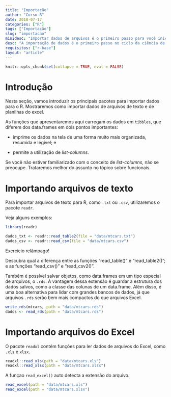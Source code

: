 ```yaml
---
title: "Importação"
author: "Curso-R"
date: 2018-07-17
categories: ["R"]
tags: ["Importação"]
slug: "importacao"
minidesc: "Importar dados de arquivos é o primeiro passo para você iniciar a sua análise."
desc: "A importação de dados é o primeiro passo no ciclo da ciência de dados. Em boa parte dos casos recebemos arquivos contendo os dados para análise. Esses arquivos podem estar em inúmeros formatos como excel, txt, csv entre outros. Neste tutorial vamos apresentar pacotes e funções que são úteis para realizar esta tarefa."
requisitos: ["r-base"]
layout: "article"
---
```


```r
knitr::opts_chunk$set(collapse = TRUE, eval = FALSE)
```

# Introdução

Nesta seção, vamos introduzir os principais pacotes para importar dados para o R. Mostraremos como importar dados de arquivos de texto e de planilhas do excel.

<!-- , de extensões de outros programas estatísticos (SAS e SPSS, por exemplo), e como interagir com o SQL. --> 

As funções que apresentaremos aqui carregam os dados em `tibbles`, que diferem dos data.frames em dois pontos importantes:

- imprime os dados na tela de uma forma muito mais organizada, resumida e legível; e

- permite a utilização de *list-columns*.

Se você não estiver familiarizado com o conceito de *list-columns*, não se preocupe. Trataremos melhor do assunto no tópico sobre funcionais.

# Importando arquivos de texto

Para importar arquivos de texto para R, como `.txt` ou `.csv`, utilizaremos o pacote `readr`.

Veja alguns exemplos:

```r
library(readr)

dados_txt <- readr::read_table2(file = "data/mtcars.txt")
dados_csv <- readr::read_csv(file = "data/mtcars.csv")
```

<div class='admonition note'>
<p class='admonition-title'>
Exercício relâmpago!
</p>
<p>
Descubra qual a diferença entre as funções "read_table()" e "read_table2()"; e as funções "read_csv()" e "read_csv2()".
</p>
</div>

Também é possível salvar objetos, como data.frames em um tipo especial de arquivos, o `.rds`. A vantagem dessa extensão é guardar a estrutura dos dados salvos, como a classe das colunas de um data.frame. Além disso, é uma boa alternativa para lidar com grandes bancos de dados, já que arquivos `.rds` serão bem mais compactos do que arquivos Excel.

```r
write_rds(mtcars, path = "data/mtcars.rds")
dados <- read_rds(path = "data/mtcars.rds")
```

# Importando arquivos do Excel

O pacote `readxl` contém funções para ler dados de arquivos do Excel, como `.xls` e `xlsx`.

```r
readxl::read_xls(path = "data/mtcars.xls")
readxl::read_xlsx(path = "data/mtcars.xlsx")
```

A funçao `read_excel()` auto detecta a extensão do arquivo.

```r
read_excel(path = "data/mtcars.xls")
read_excel(path = "data/mtcars.xlsx")
```